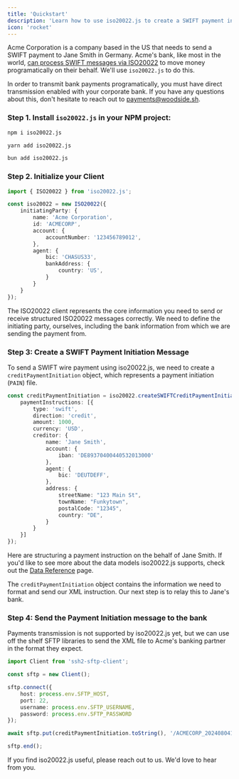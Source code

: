 ```yaml
---
title: 'Quickstart'
description: 'Learn how to use iso20022.js to create a SWIFT payment instruction in three lines of code.'
icon: 'rocket'
---
```


Acme Corporation is a company based in the US that needs to send a SWIFT payment to Jane Smith in Germany. Acme's bank, like most in the world,
<a href="https://www.swift.com/standards/iso-20022/iso-20022-payments-financial-institutions">can process SWIFT messages via ISO20022</a> to move money programatically on their behalf. We'll use `iso20022.js` to do this.

<Info>In order to transmit bank payments programatically, you must have direct transmission enabled with your corporate bank. If you have any questions about this, don't hesitate to reach out to <a href="mailto:payments@woodside.sh">payments@woodside.sh</a>.</Info>

### Step 1. Install `iso20022.js` in your NPM project:

<CodeGroup>

```bash npm
npm i iso20022.js
```

```bash yarn
yarn add iso20022.js
```

```bash bun
bun add iso20022.js
```

</CodeGroup>


### Step 2. Initialize your Client

```typescript
import { ISO20022 } from 'iso20022.js';

const iso20022 = new ISO20022({
    initiatingParty: {
        name: 'Acme Corporation',
        id: 'ACMECORP',
        account: {
            accountNumber: '123456789012',
        },
        agent: {
            bic: 'CHASUS33',
            bankAddress: {
                country: 'US',
            }
        }
    }
});
```

The ISO20022 client represents the core information you need to send or receive structured ISO20022 messages correctly. 
We need to define the initiating party, ourselves, including the bank information from which we are sending the payment from.

### Step 3: Create a SWIFT Payment Initiation Message

To send a SWIFT wire payment using iso20022.js, we need to create a `creditPaymentInitiation` object, which represents a payment initiation (`PAIN`) file.

```typescript
const creditPaymentInitiation = iso20022.createSWIFTCreditPaymentInitiation({
    paymentInstructions: [{
        type: 'swift',
        direction: 'credit',
        amount: 1000,
        currency: 'USD',
        creditor: {
            name: 'Jane Smith',
            account: {
                iban: 'DE89370400440532013000'
            },
            agent: {
                bic: 'DEUTDEFF',
            },
            address: {
                streetName: "123 Main St",
                townName: "Funkytown",
                postalCode: "12345",
                country: "DE",
            }
        }
    }]
});
```
Here are structuring a payment instruction on the behalf of Jane Smith. If you'd like to see more about the data models iso20022.js supports, check out the [Data Reference](/data-reference) page.

The `creditPaymentInitiation` object contains the information we need to format and send our XML instruction. Our next step is to relay this to Jane's bank.

### Step 4: Send the Payment Initiation message to the bank

Payments transmission is not supported by iso20022.js yet, but we can use off the shelf SFTP libraries to send the XML file to Acme's banking partner in the format they expect.

```typescript
import Client from 'ssh2-sftp-client';

const sftp = new Client();

sftp.connect({
    host: process.env.SFTP_HOST,
    port: 22,
    username: process.env.SFTP_USERNAME,
    password: process.env.SFTP_PASSWORD
});

await sftp.put(creditPaymentInitiation.toString(), '/ACMECORP_20240804123456_001');

sftp.end();
```

<Card title="Talk to Us" icon="walkie-talkie" href="https://cal.com/woodside/iso20022js">
  If you find iso20022.js useful, please reach out to us. We'd love to hear from you.
</Card>